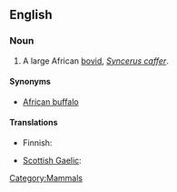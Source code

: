 ==English==

===Noun===
{{wikipedia|African Buffalo}}
{{en-noun|sg=[[cape|Cape]] [[buffalo]]}}

# A large African [[bovid]], ''[[Syncerus caffer]]''.

====Synonyms====
*[[African buffalo]]

====Translations====
{{trans-top|large African bovid}}
*Finnish: {{t-|fi|kafferipuhveli}}
{{trans-mid}}
* [[Scottish Gaelic]]: {{t|gd|buabhall Ceap|m}}
{{trans-bottom}}

[[Category:Mammals]]
